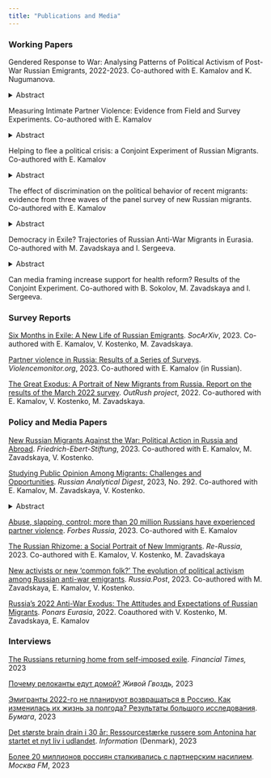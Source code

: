 ```yaml
---
title: "Publications and Media"
---
```


<!-- This css code to control size of the page title. Here it is 0 to make it invisible -->

```{=html}
<style>
.title {
  font-size: 0px;
}
</style>
```
### Working Papers

Gendered Response to War: Analysing Patterns of Political Activism of Post-War Russian Emigrants, 2022-2023. Co-authored with E. Kamalov and K. Nugumanova.

<details>

<summary>Abstract</summary>

*In the wake of Russia's invasion of Ukraine, gender dynamics in political activism have come to the fore. While the media has reported extensively on the rise of a feminist anti-war resistance movement, the question remains whether there are indeed tangible gender differences in the political behaviour of post-war migrants and, if so, what factors underpin these differences. Although historical narratives depict politics as a predominantly male domain, with women traditionally showing lower levels of political engagement, recent shifts suggest a more complex landscape. Analyzing data from the OutRush panel survey, this study reveals that women, despite reporting heightened feelings of depression and a bleak outlook, consistently exhibit increased political and civic activism compared to men---except in assistance to fellow Russians. Intriguingly, conventional indicators, such as political interest and trust, displayed no gender disparity. A regression analysis posits that feelings of responsibility and the urge for reparations account for the observed gender gap, suggesting that these emotions might play a pivotal role in fueling women's political fervor. To refine our understanding of gendered motivations, a forthcoming Blinder-Oaxaca decomposition analysis will examine whether emotions such as responsibility and reparations drive political and civic engagement differently across genders. The quantitative data is complemented by extensive qualitative research, including interviews with numerous feminist anti-war resistance activists. These interviews explore their personal views on the contrasting experiences of male and female activists, and examines how gender norms and institutional frameworks in their host countries either support or hinder their activist endeavours. This research hopes to illuminate the intricate tapestry of gendered political activism in post-war migration scenarios.*

</details>

Measuring Intimate Partner Violence: Evidence from Field and Survey Experiments. Co-authored with E. Kamalov

<details>

<summary>Abstract</summary>

*Intimate Partner Violence (IPV) is a multifaceted issue that has seen a concerning rise during the global COVID-19 pandemic. While accurate data on IPV prevalence is essential for targeted interventions, traditional administrative data often falls short due to the private nature of IPV and victims' hesitance to seek aid. Sociological surveys, though promising, grapple with challenges like social desirability bias. This study, set against the backdrop of Russia---a country with sparse reliable IPV data---compares various IPV measurement approaches with the face-to-face survey as the benchmark. Our findings reveal that online surveys, devoid of enumerator presence, most effectively capture IPV prevalence rates in Russia. Specifically, these online methods outperformed list experiments and self-administered questionnaires. Notably, women demonstrated a higher IPV disclosure rate in online surveys compared to face-to-face interviews. This research not only underscores the importance of methodological considerations in IPV data collection but also emphasizes the superior efficacy of online surveys in capturing genuine IPV experiences, especially among women.*

</details>

Helping to flee a political crisis: a Conjoint Experiment of Russian Migrants. Co-authored with E. Kamalov

<details>

<summary>Abstract</summary>

*Political crises often provoke mass waves of migration. The most evident examples include the Cuban revolution in 1959, the Islamic revolution in Iran in 1979, the crisis in Venezuela in 2019, and most recently, the crisis in Russia in 2022. These events resulted in mass exoduses, with millions fleeing their homes due to political turmoil. Support from the migrant community can be vital for those trying to escape such dire political situations. Although much research has delved into host countries' perceptions of migrants, the migrants' own views on whom to assist remain less explored. Through the lens of deservingness, this study uses a choice-based conjoint experiment to gauge the attitudes of Russian migrants who left Russia following the onset of its military intervention in Ukraine in 2022. Our findings indicate a preference among these migrants to assist compatriots fleeing due to political reasons, especially if they experience state persecution. We argue this to reflect a sense of political solidarity among emigrants. The context of the political crisis is important: migrants often favor those directly impacted by the crisis and war, including journalists, people of Ukrainian ethnic background, and ethnic minorities heavily conscripted into the conflict. Decisions on assistance are also influenced by factors like age, occupation, gender, and family status.*

</details>

The effect of discrimination on the political behavior of recent migrants: evidence from three waves of the panel survey of new Russian migrants. Co-authored with E. Kamalov

<details>

<summary>Abstract</summary>

Since the invasion of Ukraine in February 2022, hundreds of thousands of migrants have left Russia, settling in various countries with differing historical relations with Russia and diverse responses from host governments and local populations to this influx. Based on a model of identity formation, we propose that the more discrimination an individual faces, the less likely they feel connected to the host society and integrate. But ff Russian migrants do not identify with their host society, the question arises: where do they find a sense of belonging? Do they feel a stronger identification with the community of Russian emigrants, with those who remain in Russia, or with citizens of future Russia? To explore these questions, we analyze data from three waves of a unique panel survey focusing on new Russian migrants who left Russia after February 24, 2022. The survey tool not only validates the classical theoretical assumption but also uncovers the various identity formation strategies triggered by discrimination. The panel structure of the survey enables us to examine the mechanisms through which discrimination impacts the identity of recent migrants.

</details>

Democracy in Exile? Trajectories of Russian Anti-War Migrants in Eurasia. Co-authored with M. Zavadskaya and I. Sergeeva.

<details>

<summary>Abstract</summary>

*Can citizens continue to participate in the politics of their home country after migrating to another country? Many examples exist of migrants engaging in their countries of origin's political affairs, such as expatriate voting, forming political communities and hometown associations, donating money to political movements and politicians, advocating for migrants' rights, and other forms of political participation. However, it remains unclear why migrants are willing to continue exercising their 'voice' after 'exit' and what the main challenges and obstacles are for them to do so while abroad. In this chapter, we analyze the patterns of civic and political engagement among Russian migrants who fled their home country following the invasion of Ukraine in February 2022. Drawing on scholarship in migration studies, we view exit and voice not as mutually exclusive but as mutually reinforcing alternatives. We argue that the way migrants connect with their homeland plays a crucial role in mobilizing and demobilizing them, particularly the connections they have with their employers. The incentives provided by employers may force migrants to dampen their propensity to engage in political activities. To support our argument, we rely on an original survey conducted in March-April and September 2022, as well as semi-structured, in-depth interviews conducted in Georgia, Kazakhstan, Kyrgyzstan, Armenia, and Turkey.*

</details>

Can media framing increase support for health reform? Results of the Conjoint Experiment. Co-authored with B. Sokolov, M. Zavadskaya and I. Sergeeva. <!-- <details><summary>Abstract</summary> -->

<!-- </details> -->

### Survey Reports

[Six Months in Exile: A New Life of Russian Emigrants](https://osf.io/preprints/socarxiv/epn2c/). *SocArXiv*, 2023. Co-authored with E. Kamalov, V. Kostenko, M. Zavadskaya.

[Partner violence in Russia: Results of a Series of Surveys](https://violencemonitor.org/report_2023). *Violencemonitor.org*, 2023. Co-authored with E. Kamalov (in Russian).

[The Great Exodus: A Portrait of New Migrants from Russia. Report on the results of the March 2022 survey](https://outrush.io/report_march_2022). *OutRush project*, 2022. Co-authored with E. Kamalov, V. Kostenko, M. Zavadskaya.

### Policy and Media Papers

[New Russian Migrants Against the War: Political Action in Russia and Abroad](https://library.fes.de/pdf-files/international/20458.pdf). *Friedrich-Ebert-Stiftung*, 2023. Co-authored with E. Kamalov, M. Zavadskaya, V. Kostenko.

[Studying Public Opinion Among Migrants: Challenges and Opportunities](https://www.research-collection.ethz.ch/handle/20.500.11850/599408). *Russian Analytical Digest*, 2023, No. 292. Co-authored with E. Kamalov, M. Zavadskaya, V. Kostenko.

<details>

<summary>Abstract</summary>

*This issue focuses on the methodological challenges of wartime polling. Denis Volkov engages with criticisms of Levada surveys. Bryn Rosenfeld answers four questions about wartime surveys. Jeremy Morris challenges the very existence of public opinion. Heiko Pleines introduces Discuss Data's collection of open-access raw opinion data. Anna Biriukova discusses wartime polling by Aleksei Navalny's Anti-Corruption Foundation. Elena Koneva and Alexander Chilingaryan highlight how the sociology of war is crucial for policymakers. Aleksei Minialo reflects on activist polling. Finally, Emil Kamalov, Ivetta Sergeeva, Margarita Zavadskaya, and Veronica Kostenko discuss their original panel survey data of the most recent wave of emigration.*

</details>

[Abuse, slapping, control: more than 20 million Russians have experienced partner violence](https://www.forbes.ru/forbes-woman/486866-ab-uz-slepki-kontrol-bolee-20-mln-rossian-stalkivalis-s-partnerskim-nasiliem). *Forbes Russia*, 2023. Co-authored with E. Kamalov

[The Russian Rhizome: a Social Portrait of New Immigrants](https://re-russia.net/en/expertise/045/). *Re-Russia*, 2023. Co-authored with E. Kamalov, V. Kostenko, M. Zavadskaya

[New activists or new 'common folk?' The evolution of political activism among Russian anti-war emigrants](https://russiapost.info/society/common_folk). *Russia.Post*, 2023. Co-authored with M. Zavadskaya, E. Kamalov, V. Kostenko.

[Russia's 2022 Anti-War Exodus: The Attitudes and Expectations of Russian Migrants](https://www.ponarseurasia.org/russias-2022-anti-war-exodus-the-attitudes-and-expectations-of-russian-migrants/). *Ponars Eurasia*, 2022. Coauthored with V. Kostenko, M. Zavadskaya, E. Kamalov

### Interviews

[The Russians returning home from self-imposed exile](https://twitter.com/ftbrussels/status/1717029164379705603). *Financial Times,* 2023

[Почему релоканты едут домой?](https://www.youtube.com/watch?v=Bvcfj9a9XH8&t=4028s) *Живой Гвоздь,* 2023

[Эмигранты 2022-го не планируют возвращаться в Россию. Как изменилась их жизнь за полгода? Результаты большого исследования](https://paperpaper.ru/emigranty-2022-go-ne-planiruyut-vozvrashat/). *Бумага*, 2023

[Det største brain drain i 30 år: Ressourcestærke russere som Antonina har startet et nyt liv i udlandet](https://www.information.dk/udland/2023/02/stoerste-brain-drain-30-aar-ressourcestaerke-russere-antonina-startet-nyt-liv-udlandet). *Information* (Denmark), 2023

[Более 20 миллионов россиян сталкивались с партнерским насилием](https://www.mosfm.com/audios/151399). *Москва FM*, 2023

